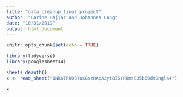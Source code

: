 ```yaml
---
title: "data_cleanup_final_project"
author: "Carine Hajjar and Johannes Lang"
date: "10/31/2019"
output: html_document
---
```


```r
knitr::opts_chunk$set(echo = TRUE)

library(tidyverse)
library(googlesheets4)

```


```r
sheets_deauth()
x <- read_sheet("1Nk6TRU0BYuxGszHApX2yi8ISYRQmsC35b60dtDngla4")

x
```

